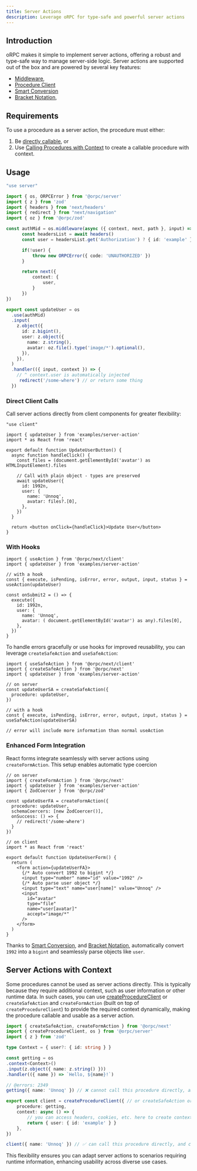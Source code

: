 ```yaml
---
title: Server Actions
description: Leverage oRPC for type-safe and powerful server actions
---
```


## Introduction

oRPC makes it simple to implement server actions, offering a robust and type-safe way to manage server-side logic. 
Server actions are supported out of the box and are powered by several key features: 

- [Middleware](/docs/server/middleware),
- [Procedure Client](/docs/server/client)
- [Smart Conversion](/docs/openapi/smart-conversion)
- [Bracket Notation](/docs/openapi/bracket-notation),

## Requirements

To use a procedure as a server action, the procedure must either:

1. Be [directly callable](/docs/server/client#direct-procedure-calls), or
2. Use [Calling Procedures with Context](/docs/server/client#calling-procedures-with-context) to create a callable procedure with context.

## Usage

```ts twoslash
"use server"

import { os, ORPCError } from '@orpc/server'
import { z } from 'zod'
import { headers } from 'next/headers'
import { redirect } from "next/navigation"
import { oz } from '@orpc/zod'

const authMid = os.middleware(async ({ context, next, path }, input) => {
      const headersList = await headers()
      const user = headersList.get('Authorization') ? { id: 'example' } : undefined

      if(!user) {
          throw new ORPCError({ code: 'UNAUTHORIZED' })
      }

      return next({
          context: {
              user,
          }
      })
})

export const updateUser = os
  .use(authMid)
  .input(
    z.object({
      id: z.bigint(),
      user: z.object({
        name: z.string(),
        avatar: oz.file().type('image/*').optional(),
      }),
    }),
  )
  .handler(({ input, context }) => {
    // ^ context.user is automatically injected
     redirect('/some-where') // or return some thing
  })
```

### Direct Client Calls

Call server actions directly from client components for greater flexibility:

```tsx twoslash
"use client"

import { updateUser } from 'examples/server-action'
import * as React from 'react'

export default function UpdateUserButton() {
  async function handleClick() {
    const files = (document.getElementById('avatar') as HTMLInputElement).files

    // Call with plain object - types are preserved
    await updateUser({
      id: 1992n,
      user: {
        name: 'Unnoq',
        avatar: files?.[0],
      },
    })
  }

  return <button onClick={handleClick}>Update User</button>
}
```

### With Hooks

```tsx twoslash
import { useAction } from '@orpc/next/client'
import { updateUser } from 'examples/server-action'

// with a hook
const { execute, isPending, isError, error, output, input, status } = useAction(updateUser)

const onSubmit2 = () => {
  execute({ 
    id: 1992n,
    user: {
      name: 'Unnoq',
      avatar: ( document.getElementById('avatar') as any).files[0],
    },
  })
}
```

To handle errors gracefully or use hooks for improved reusability, you can leverage `createSafeAction` and `useSafeAction`:

```tsx twoslash
import { useSafeAction } from '@orpc/next/client'
import { createSafeAction } from '@orpc/next'
import { updateUser } from 'examples/server-action'

// on server
const updateUserSA = createSafeAction({ 
  procedure: updateUser,
})

// with a hook
const { execute, isPending, isError, error, output, input, status } = useSafeAction(updateUserSA)

// error will include more information than normal useAction
```

### Enhanced Form Integration

React forms integrate seamlessly with server actions using `createFormAction`. This setup enables automatic type coercion

```tsx twoslash
// on server
import { createFormAction } from '@orpc/next'
import { updateUser } from 'examples/server-action'
import { ZodCoercer } from '@orpc/zod'

const updateUserFA = createFormAction({ 
  procedure: updateUser,
  schemaCoercers: [new ZodCoercer()],
  onSuccess: () => {
    // redirect('/some-where')
  }
})

// on client
import * as React from 'react'

export default function UpdateUserForm() {
  return (
    <form action={updateUserFA}>
      {/* Auto convert 1992 to bigint */}
      <input type="number" name="id" value="1992" />
      {/* Auto parse user object */}
      <input type="text" name="user[name]" value="Unnoq" />
      <input
        id="avatar"
        type="file"
        name="user[avatar]"
        accept="image/*"
      />
    </form>
  )
}
```

Thanks to [Smart Conversion](/docs/openapi/smart-conversion), and [Bracket Notation](/docs/openapi/bracket-notation),
automatically convert `1992` into a `bigint` and seamlessly parse objects like `user`.

## Server Actions with Context

Some procedures cannot be used as server actions directly. This is typically because they 
require additional context, such as user information or other runtime data. 
In such cases, you can use [createProcedureClient](/docs/server/client#calling-procedures-with-context)
or `createSafeAction` and `createFormAction` (built on top of `createProcedureClient`)
to provide the required context dynamically, making the procedure callable and usable as a server action.

```ts twoslash
import { createSafeAction, createFormAction } from '@orpc/next'
import { createProcedureClient, os } from '@orpc/server'
import { z } from 'zod'

type Context = { user?: { id: string } }

const getting = os
.context<Context>()
.input(z.object({ name: z.string() }))
.handler(({ name }) => `Hello, ${name}!`)

// @errors: 2349
getting({ name: 'Unnoq' }) // ❌ cannot call this procedure directly, and cannot be used as a server action

export const client = createProcedureClient({ // or createSafeAction or createFormAction
    procedure: getting,
    context: async () => {
        // you can access headers, cookies, etc. here to create context
        return { user: { id: 'example' } }
    },
})

client({ name: 'Unnoq' }) // ✅ can call this procedure directly, and can be used as a server action
```

This flexibility ensures you can adapt server actions to scenarios requiring runtime information, enhancing usability across diverse use cases.
